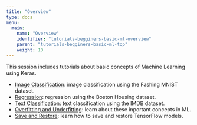 ```yaml
---
title: "Overview"
type: docs
menu:
  main:
    name: "Overview"
    identifier: "tutorials-begginers-basic-ml-overview"
    parent: "tutorials-begginers-basic-ml-top"
    weight: 10
---
```


This session includes tutorials about basic concepts of Machine Learning using 
Keras.

- [Image Classification](/tutorials/begginers/basic-ml/tutorial_basic_classification/): image classification using the Fashing MNIST dataset.
- [Regression](/tutorials/begginers/basic-ml/tutorial_basic_regression/): regression using the Boston Housing dataset.
- [Text Classification](/tutorials/begginers/basic-ml/tutorial_basic_text_classification/): text classification using the IMDB dataset.
- [Overfitting and Underfitting](/tutorials/begginers/basic-ml/tutorial_overfit_underfit/): learn about these inportant concepts in ML.
- [Save and Restore](/tutorials/begginers/basic-ml/save_and_restore/): learn how to save and restore TensorFlow models.
